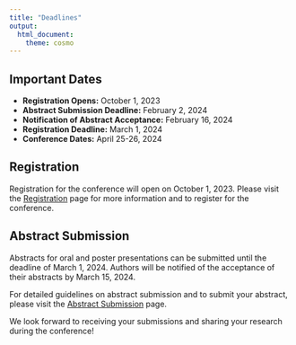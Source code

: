 ---
title: "Deadlines"
output:
  html_document:
    theme: cosmo
---

<style type="text/css">
h1.title {
  font-size: 36px;
  color: DarkRed;
  text-align: center;
}
</style>

## Important Dates 

- **Registration Opens:** October 1, 2023
- **Abstract Submission Deadline:** February 2, 2024
- **Notification of Abstract Acceptance:** February 16, 2024
- **Registration Deadline:** March 1, 2024
- **Conference Dates:** April 25-26, 2024

## Registration

Registration for the conference will open on October 1, 2023. Please visit the [Registration](registration.html) page for more information and to register for the conference.

## Abstract Submission

Abstracts for oral and poster presentations can be submitted until the deadline of March 1, 2024. Authors will be notified of the acceptance of their abstracts by March 15, 2024.

For detailed guidelines on abstract submission and to submit your abstract, please visit the [Abstract Submission](abstract.html) page.

We look forward to receiving your submissions and sharing your research during the conference!



